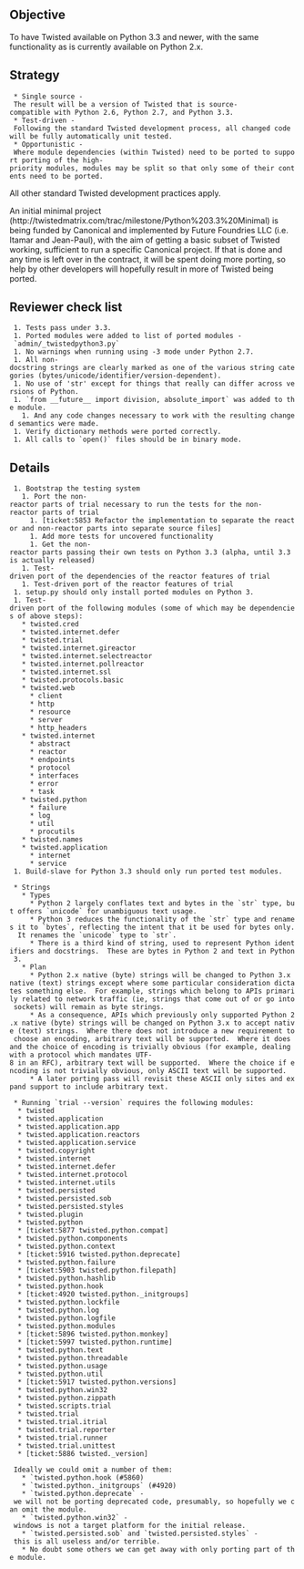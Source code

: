 == Objective ==

To have Twisted available on Python 3.3 and newer, with the same functionality as is currently available on Python 2.x.

== Strategy ==

  * Single source - The result will be a version of Twisted that is source-compatible with Python 2.6, Python 2.7, and Python 3.3.
  * Test-driven - Following the standard Twisted development process, all changed code will be fully automatically unit tested.
  * Opportunistic - Where module dependencies (within Twisted) need to be ported to support porting of the high-priority modules, modules may be split so that only some of their contents need to be ported.

All other standard Twisted development practices apply.

An initial minimal project (http://twistedmatrix.com/trac/milestone/Python%203.3%20Minimal) is being funded by Canonical and implemented by Future Foundries LLC (i.e. Itamar and Jean-Paul), with the aim of getting a basic subset of Twisted working, sufficient to run a specific Canonical project. If that is done and any time is left over in the contract, it will be spent doing more porting, so help by other developers will hopefully result in more of Twisted being ported.

== Reviewer check list ==

  1. Tests pass under 3.3.
  1. Ported modules were added to list of ported modules - `admin/_twistedpython3.py`
  1. No warnings when running using -3 mode under Python 2.7.
  1. All non-docstring strings are clearly marked as one of the various string categories (bytes/unicode/identifier/version-dependent).
  1. No use of 'str' except for things that really can differ across versions of Python.
  1. `from __future__ import division, absolute_import` was added to the module.
    1. And any code changes necessary to work with the resulting changed semantics were made.
  1. Verify dictionary methods were ported correctly.
  1. All calls to `open()` files should be in binary mode.

== Details ==

  1. Bootstrap the testing system
    1. Port the non-reactor parts of trial necessary to run the tests for the non-reactor parts of trial
      1. [ticket:5853 Refactor the implementation to separate the reactor and non-reactor parts into separate source files]
      1. Add more tests for uncovered functionality
      1. Get the non-reactor parts passing their own tests on Python 3.3 (alpha, until 3.3 is actually released)
    1. Test-driven port of the dependencies of the reactor features of trial
    1. Test-driven port of the reactor features of trial
  1. setup.py should only install ported modules on Python 3.
  1. Test-driven port of the following modules (some of which may be dependencies of above steps):
    * twisted.cred
    * twisted.internet.defer
    * twisted.trial
    * twisted.internet.gireactor
    * twisted.internet.selectreactor
    * twisted.internet.pollreactor
    * twisted.internet.ssl
    * twisted.protocols.basic
    * twisted.web
      * client
      * http
      * resource
      * server
      * http_headers
    * twisted.internet
      * abstract
      * reactor
      * endpoints
      * protocol
      * interfaces
      * error
      * task
    * twisted.python
      * failure
      * log
      * util
      * procutils
    * twisted.names
    * twisted.application
      * internet
      * service
  1. Build-slave for Python 3.3 should only run ported test modules.

  * Strings
    * Types
      * Python 2 largely conflates text and bytes in the `str` type, but offers `unicode` for unambiguous text usage.
      * Python 3 reduces the functionality of the `str` type and renames it to `bytes`, reflecting the intent that it be used for bytes only.  It renames the `unicode` type to `str`.
      * There is a third kind of string, used to represent Python identifiers and docstrings.  These are bytes in Python 2 and text in Python 3.
    * Plan
      * Python 2.x native (byte) strings will be changed to Python 3.x native (text) strings except where some particular consideration dictates something else.  For example, strings which belong to APIs primarily related to network traffic (ie, strings that come out of or go into sockets) will remain as byte strings.
      * As a consequence, APIs which previously only supported Python 2.x native (byte) strings will be changed on Python 3.x to accept native (text) strings.  Where there does not introduce a new requirement to choose an encoding, arbitrary text will be supported.  Where it does and the choice of encoding is trivially obvious (for example, dealing with a protocol which mandates UTF-8 in an RFC), arbitrary text will be supported.  Where the choice if encoding is not trivially obvious, only ASCII text will be supported.
      * A later porting pass will revisit these ASCII only sites and expand support to include arbitrary text.

  * Running `trial --version` requires the following modules:
   * twisted
   * twisted.application
   * twisted.application.app
   * twisted.application.reactors
   * twisted.application.service
   * twisted.copyright
   * twisted.internet
   * twisted.internet.defer
   * twisted.internet.protocol
   * twisted.internet.utils
   * twisted.persisted
   * twisted.persisted.sob
   * twisted.persisted.styles
   * twisted.plugin
   * twisted.python
   * [ticket:5877 twisted.python.compat]
   * twisted.python.components
   * twisted.python.context
   * [ticket:5916 twisted.python.deprecate]
   * twisted.python.failure
   * [ticket:5903 twisted.python.filepath]
   * twisted.python.hashlib
   * twisted.python.hook
   * [ticket:4920 twisted.python._initgroups]
   * twisted.python.lockfile
   * twisted.python.log
   * twisted.python.logfile
   * twisted.python.modules
   * [ticket:5896 twisted.python.monkey]
   * [ticket:5997 twisted.python.runtime]
   * twisted.python.text
   * twisted.python.threadable
   * twisted.python.usage
   * twisted.python.util
   * [ticket:5917 twisted.python.versions]
   * twisted.python.win32
   * twisted.python.zippath
   * twisted.scripts.trial
   * twisted.trial
   * twisted.trial.itrial
   * twisted.trial.reporter
   * twisted.trial.runner
   * twisted.trial.unittest
   * [ticket:5886 twisted._version]

  Ideally we could omit a number of them:
    * `twisted.python.hook (#5860)
    * `twisted.python._initgroups` (#4920)
    * `twisted.python.deprecate` - we will not be porting deprecated code, presumably, so hopefully we can omit the module.
    * `twisted.python.win32` - windows is not a target platform for the initial release.
    * `twisted.persisted.sob` and `twisted.persisted.styles` - this is all useless and/or terrible.
    * No doubt some others we can get away with only porting part of the module.